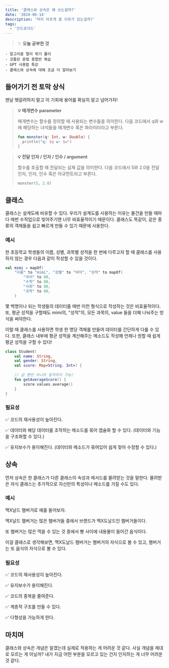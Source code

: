 ```yaml
---
title: '클래스와 상속은 왜 쓰는걸까?'
date: '2024-06-14'
description: '머리 아프게 쓸 이유가 있는걸까?'
tags:
  - '안드로이드'
---
```


> ✨ **오늘 공부한 것**
>
```
- 알고리즘 멀리 뛰기 풀이
- 코틀린 문법 종합반 복습
- GPT 사용법 특강
- 클래스와 상속에 대해 조금 더 알아보기
```
>

## 들어가기 전 토막 상식

맨날 헷갈려하지 말고 이 기회에 용어를 확실히 알고 넘어가자!

> **💡 매개변수 parameter**
> 
> 
> 매개변수는 함수를 정의할 때 사용되는 변수들을 의미한다. 다음 코드에서 q와 w에 해당하는 녀석들을 매개변수 혹은 파라미터라고 부른다. 
> 
> ```kotlin
> fun monster(q: Int, w: Double) {
> 	println("q: $q w: $w")
> }
> ```
> 

> **💡 전달 인자 / 인자 / 인수 / argument**
> 
> 
> 함수를 호출할 때 전달되는 실제 값을 의미한다. 다음 코드에서 5와 2.0을 전달 인자, 인자, 인수 혹은 아규먼트라고 부른다. 
> 
> ```kotlin
> monster(5, 2.0)
> ```
> 

## 클래스

클래스는 설계도에 비유할 수 있다. 우리가 설계도를 사용하는 이유는 물건을 만들 때마다 매번 수작업으로 빚어주기엔 너무 비효율적이기 때문이다. 클래스도 똑같이, 같은 종류의 객체들을 쉽고 빠르게 만들 수 있기 때문에 사용한다.

### 예시

한 초등학교 학생들의 이름, 성별, 과목별 성적을 한 번에 다루고자 할 때 클래스를 사용하지 않는 경우 다음과 같이 작성할 수 있을 것이다.

```kotlin
val mimi = mapOf(
    "이름" to "mimi", "성별" to "여자", "성적" to mapOf(
        "국어" to 80,
        "수학" to 80,
        "사회" to 80,
        "과학" to 80,
    )
```

몇 백명이나 되는 학생들의 데이터를 매번 이런 형식으로 작성하는 것은 비효율적이다. 또, 평균 성적을 구할때도 mimi의, "성적"의, 모든 과목의, value 들을 더해 나눠주는 방식을 써야한다.

이럴 때 클래스를 사용하면 학생 한 명당 객체를 만들어 데이터를 간단하게 다룰 수 있다. 또한, 클래스 내부에 평균 성적을 계산해주는 메소드도 작성해 언제나 원할 때 쉽게 평균 성적을 구할 수 있다!

```kotlin
class Student(
	val name: String, 
    val gender: String, 
    val score: Map<String, Int>) {
    
    // 값 뿐만 아니라 동작까지 가능!
	fun getAverageScore() {
    	score.values.average()
    }
}
```

### 필요성

✅  코드의 재사용성이 높아진다.

✅  데이터와 해당 데이터를 조작하는 메소드를 묶어 캡슐화 할 수 있다. (데이터와 기능을 구조화할 수 있다.)

✅  유지보수가 용이해진다. (데이터와 메소드가 묶여있어 쉽게 찾아 수정할 수 있다.)

## 상속

먼저 상속은 한 클래스가 다른 클래스이 속성과 메서드를 물려받는 것을 말한다. 물려받은 자식 클래스는 추가적으로 자신만의 특성이나 메소드를 가질 수도 있다. 

### 예시

맥X날드 햄버거로 예를 들어보자.

맥X날드 햄버거는 많은 햄버거들 중에서 브랜드가 맥X도날드인 햄버거들이다.

또 햄버거는 많은 먹을 수 있는 것 중에서 빵 사이에 내용물이 들어간 음식이다.

이걸 클래스로 생각해보면, 맥X도날드 햄버거는 햄버거의 자식으로 볼 수 있고, 햄버거는 또 음식의 자식으로 볼 수 있다.

### 필요성

✅  코드의 재사용성이 높아진다.

✅  유지보수가 용이해진다.

✅  코드의 중복을 줄여준다.

✅  계층적 구조를 만들 수 있다.

✅  다형성을 가능하게 한다.

## 마치며

클래스와 상속은 개념은 알겠는데 실제로 적용하는 게 어려운 것 같다. 사실 개념을 제대로 모르는 게 아닐까? 내가 지금 어떤 부분을 모르고 있는 건지 인지하는 게 너무 어려운 것 같다. 
